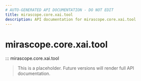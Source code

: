 ```yaml
---
# AUTO-GENERATED API DOCUMENTATION - DO NOT EDIT
title: mirascope.core.xai.tool
description: API documentation for mirascope.core.xai.tool
---
```


# mirascope.core.xai.tool

::: mirascope.core.xai.tool

> This is a placeholder. Future versions will render full API documentation.
